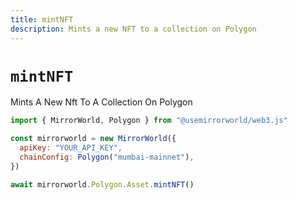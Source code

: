 ```yaml
---
title: mintNFT
description: Mints a new NFT to a collection on Polygon
---
```


# `mintNFT`

Mints A New Nft To A Collection On Polygon

```js
import { MirrorWorld, Polygon } from "@usemirrorworld/web3.js"

const mirrorworld = new MirrorWorld({
  apiKey: "YOUR_API_KEY",
  chainConfig: Polygon("mumbai-mainnet"),
})

await mirrorworld.Polygon.Asset.mintNFT()
```
